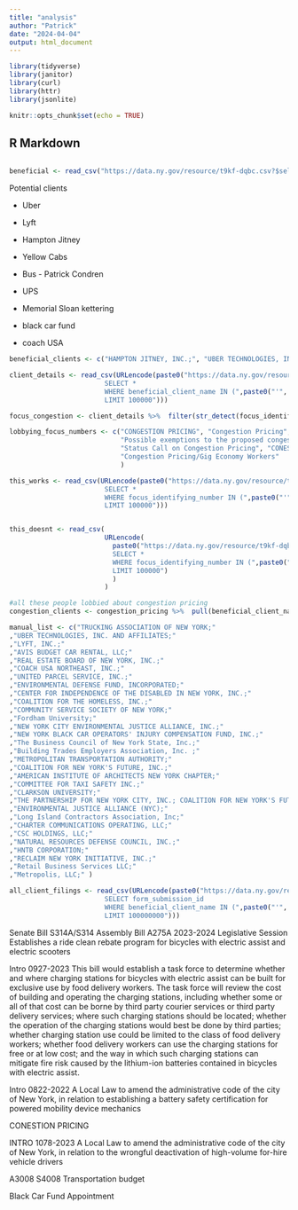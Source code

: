 ```yaml
---
title: "analysis"
author: "Patrick"
date: "2024-04-04"
output: html_document
---
```


```r
library(tidyverse)
library(janitor)
library(curl)
library(httr)
library(jsonlite)

knitr::opts_chunk$set(echo = TRUE)
```

## R Markdown

```r

```

```r
beneficial <- read_csv("https://data.ny.gov/resource/t9kf-dqbc.csv?$select=beneficial_client_name,COUNT(beneficial_client_name)&$group=beneficial_client_name&$LIMIT=100000")

```

Potential clients

-   Uber

-   Lyft

-   Hampton Jitney

-   Yellow Cabs

-   Bus - Patrick Condren

-   UPS

-   Memorial Sloan kettering

-   black car fund

-   coach USA


```r
beneficial_clients <- c("HAMPTON JITNEY, INC.;", "UBER TECHNOLOGIES, INC. AND AFFILIATES;", "LYFT, INC.;", "UNITED PARCEL SERVICE, INC.;", "COACH USA NORTHEAST, INC.;")

client_details <- read_csv(URLencode(paste0("https://data.ny.gov/resource/t9kf-dqbc.csv?$query=
                        SELECT * 
                        WHERE beneficial_client_name IN (",paste0("'", beneficial_clients, "'", collapse = ","),")
                        LIMIT 100000")))

focus_congestion <- client_details %>%  filter(str_detect(focus_identifying_number, "congestion pricing")) %>% pull(focus_identifying_number) %>% unique() %>% unlist()

lobbying_focus_numbers <- c("CONGESTION PRICING", "Congestion Pricing", "Congestion Pricing", "Congestion Pricing/Stipulated Fine",
                            "Possible exemptions to the proposed congestion pricing surcharge", "Discussions regarding congestion pricing in New York City",
                            "Status Call on Congestion Pricing", "CONESTION PRICING", "Potential municipal regulation to implement congestion pricing",
                            "Congestion Pricing/Gig Economy Workers"
                            )

this_works <- read_csv(URLencode(paste0("https://data.ny.gov/resource/t9kf-dqbc.csv?$query=
                        SELECT * 
                        WHERE focus_identifying_number IN (",paste0("'", lobbying_focus_numbers, "'", collapse = ","),")
                        LIMIT 100000")))


this_doesnt <- read_csv(
                        URLencode(
                          paste0("https://data.ny.gov/resource/t9kf-dqbc.csv?$query=
                          SELECT * 
                          WHERE focus_identifying_number IN (",paste0("'", focus_congestion, "'", collapse = ","),")
                          LIMIT 100000")
                          )
                        )

#all these people lobbied about congestion pricing
congestion_clients <- congestion_pricing %>%  pull(beneficial_client_name) %>% unique() %>% unlist()

manual_list <- c("TRUCKING ASSOCIATION OF NEW YORK;"                                              
,"UBER TECHNOLOGIES, INC. AND AFFILIATES;"                                        
,"LYFT, INC.;"                                                                    
,"AVIS BUDGET CAR RENTAL, LLC;"                                                   
,"REAL ESTATE BOARD OF NEW YORK, INC.;"                                           
,"COACH USA NORTHEAST, INC.;"                                                     
,"UNITED PARCEL SERVICE, INC.;"                                                   
,"ENVIRONMENTAL DEFENSE FUND, INCORPORATED;"                                      
,"CENTER FOR INDEPENDENCE OF THE DISABLED IN NEW YORK, INC.;"                     
,"COALITION FOR THE HOMELESS, INC.;"                                              
,"COMMUNITY SERVICE SOCIETY OF NEW YORK;"                                         
,"Fordham University;"                                                            
,"NEW YORK CITY ENVIRONMENTAL JUSTICE ALLIANCE, INC.;"                            
,"NEW YORK BLACK CAR OPERATORS' INJURY COMPENSATION FUND, INC.;"                  
,"The Business Council of New York State, Inc.;"                                  
,"Building Trades Employers Association, Inc. ;"                                  
,"METROPOLITAN TRANSPORTATION AUTHORITY;"                                         
,"COALITION FOR NEW YORK'S FUTURE, INC.;"                                         
,"AMERICAN INSTITUTE OF ARCHITECTS NEW YORK CHAPTER;"                             
,"COMMITTEE FOR TAXI SAFETY INC.;"                                                
,"CLARKSON UNIVERSITY;"                                                           
,"THE PARTNERSHIP FOR NEW YORK CITY, INC.; COALITION FOR NEW YORK'S FUTURE, INC.;"
,"ENVIRONMENTAL JUSTICE ALLIANCE (NYC);"                                          
,"Long Island Contractors Association, Inc;"                                      
,"CHARTER COMMUNICATIONS OPERATING, LLC;"                                         
,"CSC HOLDINGS, LLC;"                                                             
,"NATURAL RESOURCES DEFENSE COUNCIL, INC.;"                                       
,"HNTB CORPORATION;"                                                              
,"RECLAIM NEW YORK INITIATIVE, INC.;"                                             
,"Retail Business Services LLC;"                                                  
,"Metropolis, LLC;" )  

all_client_filings <- read_csv(URLencode(paste0("https://data.ny.gov/resource/t9kf-dqbc.csv?$query=
                        SELECT form_submission_id
                        WHERE beneficial_client_name IN (",paste0("'", manual_list[0:11], "'", collapse = ","),")
                        LIMIT 100000000")))

```
Senate Bill S314A/S314
Assembly Bill A275A
2023-2024 Legislative Session
Establishes a ride clean rebate program for bicycles with electric assist and electric scooters



Intro 0927-2023
This bill would establish a task force to determine whether and where charging stations for bicycles with electric assist can be built for exclusive use by food delivery workers. The task force will review the cost of building and operating the charging stations, including whether some or all of that cost can be borne by third party courier services or third party delivery services; where such charging stations should be located; whether the operation of the charging stations would best be done by third parties; whether charging station use could be limited to the class of food delivery workers; whether food delivery workers can use the charging stations for free or at low cost; and the way in which such charging stations can mitigate fire risk caused by the lithium-ion batteries contained in bicycles with electric assist.

Intro 0822-2022
A Local Law to amend the administrative code of the city of New York, in relation to establishing a battery safety certification for powered mobility device mechanics

CONESTION PRICING

INTRO 1078-2023
A Local Law to amend the administrative code of the city of New York, in relation to the wrongful deactivation of high-volume for-hire vehicle drivers

A3008
S4008
Transportation budget

Black Car Fund Appointment





